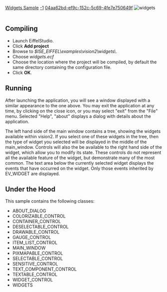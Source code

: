 [[Property:title|Widgets Sample]]
[[Property:weight|-1]]
[[Property:uuid|04aa62bd-ef9c-152c-5c69-4fe7e750649f]]
[[Image:widgets|widgets]]  <br/>
<br/>

==Compiling==

* Launch EiffelStudio. 
* Click '''Add project'''
* Browse to ''$ISE_EIFFEL\examples\vision2\widgets\''. 
* Choose ''widgets.ecf''
* Choose the location where the project will be compiled, by default the same directory containing the configuration file. 
* Click '''OK'''. 


==Running==

After launching the application, you will see a window displayed with a similar appearance to the one above. You may exit the application at any time, by clicking on the close icon, or you may select "exit" from the "File" menu. Selected "Help", "about" displays a dialog with details about the application. 

The left hand side of the main window contains a tree, showing the widgets available within vision2. If you select one of these widgets in the tree, then the type of widget you selected will be displayed in the middle of the main_window. Controls will also the be available to the right hand side of the widget, which allow you to modify its state. These controls do not represent all the available feature of the widget, but demonstrate many of the most common. The text area below the currently selected widget displays the events that have occurred on the widget. Only those events inherited by EV_WIDGET are displayed. 

==Under the Hood==

This sample contains the following classes: 
* ABOUT_DIALOG
* COLORIZABLE_CONTROL
* CONTAINER_CONTROL
* DESELECTABLE_CONTROL
* DRAWABLE_CONTROL
* GAUGE_CONTROL
* ITEM_LIST_CONTROL
* MAIN_WINDOW
* PIXMAPABLE_CONTROL
* SELECTABLE_CONTROL
* SENSITIVE_CONTROL
* TEXT_COMPONENT_CONTROL
* TEXTABLE_CONTROL
* WIDGET_CONTROL
* WIDGETS





